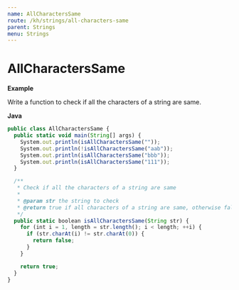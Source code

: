 ```yaml
---
name: AllCharactersSame
route: /kh/strings/all-characters-same
parent: Strings
menu: Strings
---
```


# AllCharactersSame

**Example**

Write a function to check if all the characters of a string are same.

**Java**

```js
public class AllCharactersSame {
  public static void main(String[] args) {
    System.out.println(isAllCharactersSame(""));
    System.out.println(!isAllCharactersSame("aab"));
    System.out.println(isAllCharactersSame("bbb"));
    System.out.println(isAllCharactersSame("111"));
  }

  /**
   * Check if all the characters of a string are same
   *
   * @param str the string to check
   * @return true if all characters of a string are same, otherwise false
   */
  public static boolean isAllCharactersSame(String str) {
    for (int i = 1, length = str.length(); i < length; ++i) {
      if (str.charAt(i) != str.charAt(0)) {
        return false;
      }
    }

    return true;
  }
}
```
